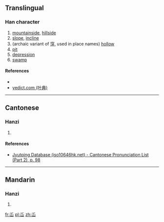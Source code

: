 ==Translingual==

===Han character===
{{Han char|rn=46|rad=山|as=01|sn=4|four=|canj=HU|ids=⿱丿山}}

# [[mountainside]], [[hillside]]
# [[slope]], [[incline]]
# (archaic variant of [[窪]], used in place names) [[hollow]]
# [[pit]]
# [[depression]]
# [[swamp]]

====References====
* {{Han ref|kx=0307.021|hdz=10759.111|uh=5C72|ud=23666}}
*[http://yedict.com/htm/5C/5C72.htm yedict.com (叶典)]

----

==Cantonese==

===Hanzi===
{{yue-hanzi|jyut=[[saan1]]|y=saan1}}

# {{defn|lang=yue|sort=山01}}

====References====
* [http://www.iso10646hk.net/jp/document/download.jsp Jyutping Database (iso10646hk.net) - Cantonese Pronunciation List (Part 2), p. 98]

----

==Mandarin==

===Hanzi===
{{cmn-hanzi|pin=[[wā]] ([[wa1]])|wg=wa<sup>1</sup>}}

# {{defn|lang=cmn|sort=山01}}

[[fr:屲]]
[[pl:屲]]
[[zh:屲]]
